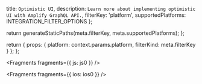   title: `Optimistic UI`,
  description: `Learn more about implementing optimistic UI with Amplify GraphQL API.`,
  filterKey: 'platform',
  supportedPlatforms: INTEGRATION_FILTER_OPTIONS
};



  return generateStaticPaths(meta.filterKey, meta.supportedPlatforms);
};

  return {
    props: {
      platform: context.params.platform,
      filterKind: meta.filterKey
    }
  };
};


<Fragments fragments={{ js: js0 }} />


<Fragments fragments={{ ios: ios0 }} />
